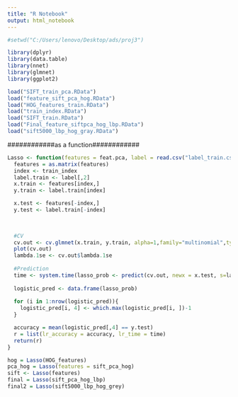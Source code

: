 ```yaml
---
title: "R Notebook"
output: html_notebook
---
```



```r
#setwd("C:/Users/lenovo/Desktop/ads/proj3")

library(dplyr)
library(data.table)
library(nnet)
library(glmnet)
library(ggplot2)

load("SIFT_train_pca.RData")
load("feature_sift_pca_hog.RData")
load("HOG_features_train.RData")
load("train_index.RData")
load("SIFT_train.RData")
load("Final_feature_siftpca_hog_lbp.RData")
load("sift5000_lbp_hog_gray.RData")
```

############as a function############

```r
Lasso <- function(features = feat.pca, label = read.csv("label_train.csv")){
  features = as.matrix(features)
  index <- train_index
  label.train <- label[,2]
  x.train <- features[index,]
  y.train <- label.train[index]

  x.test <- features[-index,]
  y.test <- label.train[-index]

  
  
  #CV
  cv.out <- cv.glmnet(x.train, y.train, alpha=1,family="multinomial",type.measure = "class",nfolds = 5)
  plot(cv.out)
  lambda.1se <- cv.out$lambda.1se
  
  #Prediction
  time <- system.time(lasso_prob <- predict(cv.out, newx = x.test, s=lambda.1se, type="response"))
  
  logistic_pred <- data.frame(lasso_prob)
  
  for (i in 1:nrow(logistic_pred)){
    logistic_pred[i, 4] <- which.max(logistic_pred[i, ])-1
  }

  accuracy = mean(logistic_pred[,4] == y.test)
  r = list(lr_accuracy = accuracy, lr_time = time)
  return(r)
}

hog = Lasso(HOG_features)
pca_hog = Lasso(features = sift_pca_hog)
sift <- Lasso(features)
final = Lasso(sift_pca_hog_lbp)
final2 = Lasso(sift5000_lbp_hog_grey)
```

